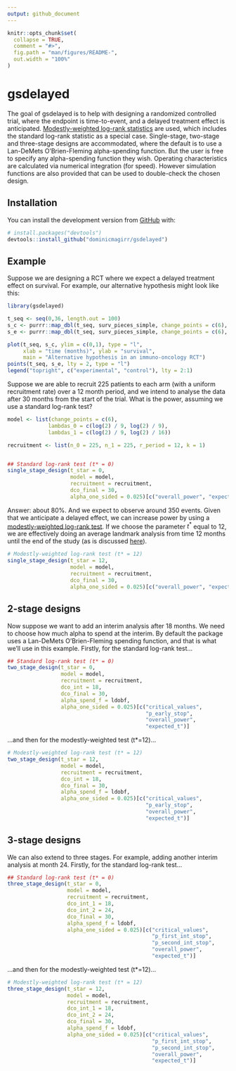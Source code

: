 ```yaml
---
output: github_document
---
```


<!-- README.md is generated from README.Rmd. Please edit that file -->

```r
knitr::opts_chunk$set(
  collapse = TRUE,
  comment = "#>",
  fig.path = "man/figures/README-",
  out.width = "100%"
)
```

# gsdelayed

<!-- badges: start -->
<!-- badges: end -->

The goal of gsdelayed is to help with designing a randomized controlled trial, where the endpoint is time-to-event, and a delayed treatment effect is anticipated. [Modestly-weighted log-rank statistics](https://onlinelibrary.wiley.com/doi/full/10.1002/sim.8186) are used, which includes the standard log-rank statistic as a special case. Single-stage, two-stage and three-stage designs are accommodated, where the default is to use a Lan-DeMets O'Brien-Fleming alpha-spending function. But the user is free to specify any alpha-spending function they wish. Operating characteristics are calculated via numerical integration (for speed). However simulation functions are also provided that can be used to double-check the chosen design.

## Installation

You can install the development version from [GitHub](https://github.com/) with:

``` r
# install.packages("devtools")
devtools::install_github("dominicmagirr/gsdelayed")
```
## Example

Suppose we are designing a RCT where we expect a delayed treatment effect on survival. For example, our alternative hypothesis might look like this:

```r
library(gsdelayed)

t_seq <- seq(0,36, length.out = 100)
s_c <- purrr::map_dbl(t_seq, surv_pieces_simple, change_points = c(6), lambdas = log(2) / c(9, 9))
s_e <- purrr::map_dbl(t_seq, surv_pieces_simple, change_points = c(6), lambdas = log(2) / c(9, 16))

plot(t_seq, s_c, ylim = c(0,1), type = "l", 
     xlab = "time (months)", ylab = "survival",
     main = "Alternative hypothesis in an immuno-oncology RCT")
points(t_seq, s_e, lty = 2, type = "l")
legend("topright", c("experimental", "control"), lty = 2:1)
```

Suppose we are able to recruit 225 patients to each arm (with a uniform recruitment rate) over a 12 month period, and we intend to analyse the data after 30 months from the start of the trial. What is the power, assuming we use a standard log-rank test?

```r
model <- list(change_points = c(6),
             lambdas_0 = c(log(2) / 9, log(2) / 9),
             lambdas_1 = c(log(2) / 9, log(2) / 16))

recruitment <- list(n_0 = 225, n_1 = 225, r_period = 12, k = 1)


## Standard log-rank test (t* = 0)
single_stage_design(t_star = 0,
                    model = model,
                    recruitment = recruitment,
                    dco_final = 30,
                    alpha_one_sided = 0.025)[c("overall_power", "expected_events")]
```

Answer: about 80%. And we expect to observe around 350 events. Given that we anticipate a delayed effect, we can increase power by using a [modestly-weighted log-rank test](https://onlinelibrary.wiley.com/doi/full/10.1002/sim.8186). If we choose the parameter $t^*$ equal to 12, we are effectively doing an average landmark analysis from time 12 months until the end of the study (as is discussed [here](https://arxiv.org/abs/2007.04767)).


```r
# Modestly-weighted log-rank test (t* = 12)
single_stage_design(t_star = 12,
                    model = model,
                    recruitment = recruitment,
                    dco_final = 30,
                    alpha_one_sided = 0.025)[c("overall_power", "expected_events")]
```


## 2-stage designs

Now suppose we want to add an interim analysis after 18 months. We need to choose how much alpha to spend at the interim. By default the package uses a Lan-DeMets O'Brien-Fleming spending function, and that is what we'll use in this example. Firstly, for the standard log-rank test...


```r
## Standard log-rank test (t* = 0)
two_stage_design(t_star = 0,
                 model = model,
                 recruitment = recruitment,
                 dco_int = 18,
                 dco_final = 30,
                 alpha_spend_f = ldobf,
                 alpha_one_sided = 0.025)[c("critical_values",
                                            "p_early_stop",
                                            "overall_power",
                                            "expected_t")]
```


...and then for the modestly-weighted test (t*=12)...

```r
# Modestly-weighted log-rank test (t* = 12)
two_stage_design(t_star = 12,
                 model = model,
                 recruitment = recruitment,
                 dco_int = 18,
                 dco_final = 30,
                 alpha_spend_f = ldobf,
                 alpha_one_sided = 0.025)[c("critical_values",
                                            "p_early_stop",
                                            "overall_power",
                                            "expected_t")]
```


## 3-stage designs

We can also extend to three stages. For example, adding another interim analysis at month 24. Firstly, for the standard log-rank test...


```r
## Standard log-rank test (t* = 0)
three_stage_design(t_star = 0,
                   model = model,
                   recruitment = recruitment,
                   dco_int_1 = 18,
                   dco_int_2 = 24,
                   dco_final = 30,
                   alpha_spend_f = ldobf,
                   alpha_one_sided = 0.025)[c("critical_values",
                                              "p_first_int_stop",
                                              "p_second_int_stop",
                                              "overall_power",
                                              "expected_t")]
```


...and then for the modestly-weighted test (t*=12)...

```r
# Modestly-weighted log-rank test (t* = 12)
three_stage_design(t_star = 12,
                   model = model,
                   recruitment = recruitment,
                   dco_int_1 = 18,
                   dco_int_2 = 24,
                   dco_final = 30,
                   alpha_spend_f = ldobf,
                   alpha_one_sided = 0.025)[c("critical_values",
                                              "p_first_int_stop",
                                              "p_second_int_stop",
                                              "overall_power",
                                              "expected_t")]
```
